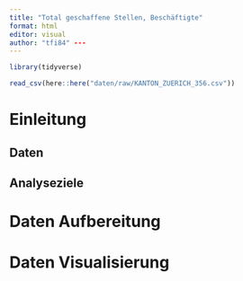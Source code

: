 ```yaml
---
title: "Total geschaffene Stellen, Beschäftigte" 
format: html 
editor: visual 
author: "tfi84" ---
---
```


```r
library(tidyverse)
```

```r
read_csv(here::here("daten/raw/KANTON_ZUERICH_356.csv"))
```

# Einleitung

## Daten

## Analyseziele

# Daten Aufbereitung

# Daten Visualisierung
